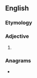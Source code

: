 ==English==

===Etymology===
{{suffix|dandy|ier|alt1=dand(y)|lang=en}}

===Adjective===
{{head|en|comparative adjective}}

# {{en-comparative of|dandy}}

===Anagrams===
* {{anagrams|en|a=addeinr|drained|indread|nadired}}